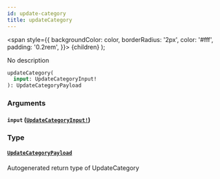 ```yaml
---
id: update-category
title: updateCategory
---
```


<span
style={{
      backgroundColor: color,
      borderRadius: '2px',
      color: '#fff',
      padding: '0.2rem',
    }}>
{children}
</span>
);

No description

```graphql
updateCategory(
  input: UpdateCategoryInput!
): UpdateCategoryPayload

```

### Arguments

#### `input` ([`UpdateCategoryInput!`](/docs/api/inputs/update-category-input))

### Type

#### [`UpdateCategoryPayload`](/docs/api/objects/update-category-payload)

Autogenerated return type of UpdateCategory
